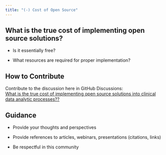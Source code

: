 ```yaml
---
title: "(-) Cost of Open Source"
---
```


## What is the true cost of implementing open source solutions?

-   Is it essentially free?

-   What resources are required for proper implementation?

## How to Contribute

Contribute to the discussion here in GitHub Discussions:\
[What is the true cost of implementing open source solutions into clinical data analytic processes??](https://github.com/phuse-org/OSTCDA/discussions/4)

## Guidance

-   Provide your thoughts and perspectives

-   Provide references to articles, webinars, presentations (citations, links)

-   Be respectful in this community
